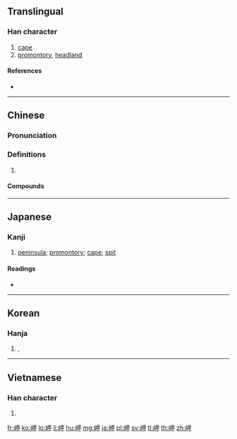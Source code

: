 ==Translingual==

===Han character===
{{Han char|rn=46|rad=山|as=05|sn=8|four=26750|canj=UWL|ids=⿰山甲}}

# [[cape]]
# [[promontory]], [[headland]]

====References====
* {{Han ref|kx=0309.230|dkj=07992|dj=0609.190|hdz=10766.130|uh=5CAC|ud=23724|bh=CC61|bd=52321}}

----

==Chinese==
{{zh-forms}}

===Pronunciation===
{{zh-pron
|m=jiǎ
|c=gaap3
|oc=y
|cat=
}}

===Definitions===
{{zh-hanzi}}

# {{rfdef|zh}}

====Compounds====
{{zh-der|岬角|海岬}}

----

==Japanese==

===Kanji===
{{ja-kanji|grade=c|rs=山05}}

# [[peninsula]]; [[promontory]]; [[cape]]; [[spit]]

====Readings====
* {{ja-readings|on=[[こう]] (kō)|kun=[[みさき]] (misaki)}}

----

==Korean==

===Hanja===
{{ko-hanja|hangeul=갑|rv=gap|mr=kap}}

# {{l|en|cape}}, {{l|en|headland}}

----

==Vietnamese==

===Han character===
{{vi-hantu|giáp|rs=山05}}

# {{defn|lang=vi}}

[[fr:岬]]
[[ko:岬]]
[[lo:岬]]
[[li:岬]]
[[hu:岬]]
[[mg:岬]]
[[ja:岬]]
[[pl:岬]]
[[sv:岬]]
[[tl:岬]]
[[th:岬]]
[[zh:岬]]